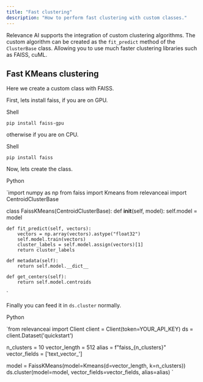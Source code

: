 ```yaml
---
title: "Fast clustering"
description: "How to perform fast clustering with custom classes."
---
```


Relevance AI supports the integration of custom clustering algorithms. The custom algorithm can be created as the `fit_predict` method of the `ClusterBase` class. Allowing you to use much faster clustering libraries such as FAISS, cuML.

## Fast KMeans clustering

Here we create a custom class with FAISS.

First, lets install faiss, if you are on GPU.

Shell

`pip install faiss-gpu
`

otherwise if you are on CPU.

Shell

`pip install faiss
`

Now, lets create the class.

Python

`import numpy as np
from faiss import Kmeans
from relevanceai import CentroidClusterBase

class FaissKMeans(CentroidClusterBase):
    def __init__(self, model):
        self.model = model

    def fit_predict(self, vectors):
        vectors = np.array(vectors).astype("float32")
        self.model.train(vectors)
        cluster_labels = self.model.assign(vectors)[1]
        return cluster_labels

    def metadata(self):
        return self.model.__dict__

    def get_centers(self):
        return self.model.centroids
`

Finally you can feed it in `ds.cluster` normally.

Python

`from relevanceai import Client
client = Client(token=YOUR_API_KEY)
ds = client.Dataset('quickstart')

n_clusters = 10
vector_length = 512
alias = f"faiss_{n_clusters}"
vector_fields = ['text_vector_']

model = FaissKMeans(model=Kmeans(d=vector_length, k=n_clusters))
ds.cluster(model=model, vector_fields=vector_fields, alias=alias)
`